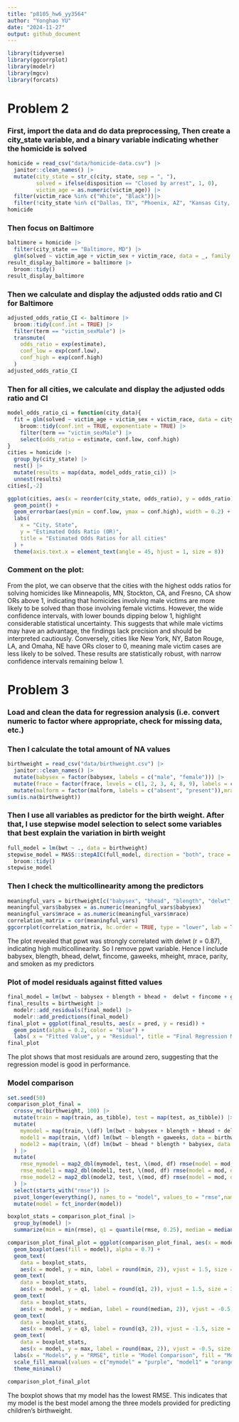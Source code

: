 ```yaml
---
title: "p8105_hw6_yy3564"
author: "Yonghao YU"
date: "2024-11-27"
output: github_document
---
```


```r
library(tidyverse)
library(ggcorrplot)
library(modelr)
library(mgcv)
library(forcats)
```


# Problem 2

### First, import the data and do data preprocessing, Then create a city_state variable, and a binary variable indicating whether the homicide is solved
```r
homicide = read_csv("data/homicide-data.csv") |>
  janitor::clean_names() |>
  mutate(city_state = str_c(city, state, sep = ", "),
         solved = ifelse(disposition == "Closed by arrest", 1, 0), 
         victim_age = as.numeric(victim_age)) |>
  filter(victim_race %in% c("White", "Black"))|>
  filter(!city_state %in% c("Dallas, TX", "Phoenix, AZ", "Kansas City, MO", "Tulsa, AL"))
homicide
```


### Then focus on Baltimore
```r
baltimore = homicide |>
  filter(city_state == "Baltimore, MD") |>
  glm(solved ~ victim_age + victim_sex + victim_race, data = _, family = binomial)
result_display_baltimore = baltimore |>
  broom::tidy()
result_display_baltimore
```

### Then we calculate and display the adjusted odds ratio and CI for Baltimore
```r
adjusted_odds_ratio_CI <- baltimore |>
  broom::tidy(conf.int = TRUE) |>
  filter(term == "victim_sexMale") |>
  transmute(
    odds_ratio = exp(estimate),
    conf_low = exp(conf.low),
    conf_high = exp(conf.high)
  )
adjusted_odds_ratio_CI
```

### Then for all cities, we calculate and display the adjusted odds ratio and CI
```r
model_odds_ratio_ci = function(city_data){
  fit = glm(solved ~ victim_age + victim_sex + victim_race, data = city_data, family = binomial) |>
    broom::tidy(conf.int = TRUE, exponentiate = TRUE) |>
    filter(term == "victim_sexMale") |>
    select(odds_ratio = estimate, conf.low, conf.high)
}
cities = homicide |>
  group_by(city_state) |>
  nest() |>
  mutate(results = map(data, model_odds_ratio_ci)) |>
  unnest(results)
cities[,-2]
```



```r
ggplot(cities, aes(x = reorder(city_state, odds_ratio), y = odds_ratio)) +
  geom_point() +
  geom_errorbar(aes(ymin = conf.low, ymax = conf.high), width = 0.2) +
  labs(
    x = "City, State",
    y = "Estimated Odds Ratio (OR)",
    title = "Estimated Odds Ratios for all cities"
  ) +
  theme(axis.text.x = element_text(angle = 45, hjust = 1, size = 8))
```

### Comment on the plot:
From the plot, we can observe that the cities with the highest odds ratios for solving homicides like Minneapolis, MN, Stockton, CA, and Fresno, CA show ORs above 1, indicating that homicides involving male victims are more likely to be solved than those involving female victims. However, the wide confidence intervals, with lower bounds dipping below 1, highlight considerable statistical uncertainty. This suggests that while male victims may have an advantage, the findings lack precision and should be interpreted cautiously. Conversely, cities like New York, NY, Baton Rouge, LA, and Omaha, NE have ORs closer to 0, meaning male victim cases are less likely to be solved. These results are statistically robust, with narrow confidence intervals remaining below 1.


# Problem 3

### Load and clean the data for regression analysis (i.e. convert numeric to factor where appropriate, check for missing data, etc.)
### Then I calculate the total amount of NA values
```r
birthweight = read_csv("data/birthweight.csv") |>
  janitor::clean_names() |>
  mutate(babysex = factor(babysex, labels = c("male", "female"))) |>
  mutate(frace = factor(frace, levels = c(1, 2, 3, 4, 8, 9), labels = c("white", "black", "asian", "puerto rican", "other", "unknown")))|>
  mutate(malform = factor(malform, labels = c("absent", "present")),mrace = factor(mrace, levels = c(1, 2, 3, 4, 8),labels = c("white", "black", "asian", "puerto rican", "other")))
sum(is.na(birthweight))
```

### Then I use all variables as predictor for the birth weight. After that, I use stepwise model selection to select some variables that best explain the variation in birth weight
```r
full_model = lm(bwt ~ ., data = birthweight)
stepwise_model = MASS::stepAIC(full_model, direction = "both", trace = FALSE) |>
  broom::tidy()
stepwise_model
```

### Then I check the multicollinearity among the predictors
```r
meaningful_vars = birthweight[c("babysex", "bhead", "blength", "delwt", "fincome", "gaweeks", "mheight", "mrace", "parity", "ppwt", "smoken")]
meaningful_vars$babysex = as.numeric(meaningful_vars$babysex)
meaningful_vars$mrace = as.numeric(meaningful_vars$mrace)
correlation_matrix = cor(meaningful_vars)
ggcorrplot(correlation_matrix, hc.order = TRUE, type = "lower", lab = TRUE, colors = c("yellow", "white", "purple"))
```

The plot revealed that ppwt was strongly correlated with delwt (r = 0.87), indicating high multicollinearity. So I remove ppwt variable. Hence I include babysex, blength, bhead, delwt, fincome, gaweeks, mheight, mrace, parity, and smoken as my predictors

### Plot of model residuals against fitted values
```r
final_model = lm(bwt ~ babysex + blength + bhead +  delwt + fincome + gaweeks + mheight + mrace + parity + smoken, data = birthweight)
final_results = birthweight |> 
  modelr::add_residuals(final_model) |> 
  modelr::add_predictions(final_model)
final_plot = ggplot(final_results, aes(x = pred, y = resid)) +
  geom_point(alpha = 0.2, color = "blue") +
  labs( x = "Fitted Value", y = "Residual", title = "Final Regression Model Plot")
final_plot
```

The plot shows that most residuals are around zero, suggesting that the regression model is good in performance. 

### Model comparison
```r
set.seed(50)
comparison_plot_final = 
  crossv_mc(birthweight, 100) |>
  mutate(train = map(train, as_tibble), test = map(test, as_tibble)) |>
  mutate(
    mymodel = map(train, \(df) lm(bwt ~ babysex + blength + bhead + delwt + fincome + gaweeks + mheight + mrace + parity + smoken, data = birthweight)),
    model1 = map(train, \(df) lm(bwt ~ blength + gaweeks, data = birthweight)),
    model2 = map(train, \(df) lm(bwt ~ bhead * blength * babysex, data = birthweight))
  ) |>
  mutate(
    rmse_mymodel = map2_dbl(mymodel, test, \(mod, df) rmse(model = mod, data = df)),
    rmse_model1 = map2_dbl(model1, test, \(mod, df) rmse(model = mod, data = df)),
    rmse_model2 = map2_dbl(model2, test, \(mod, df) rmse(model = mod, data = df))
  ) |>
  select(starts_with("rmse")) |>
  pivot_longer(everything(), names_to = "model", values_to = "rmse",names_prefix = "rmse_") |> 
  mutate(model = fct_inorder(model))

boxplot_stats = comparison_plot_final |>
  group_by(model) |>
  summarize(min = min(rmse), q1 = quantile(rmse, 0.25), median = median(rmse), q3 = quantile(rmse, 0.75), max = max(rmse), .groups = "drop")

comparison_plot_final_plot = ggplot(comparison_plot_final, aes(x = model, y = rmse)) +
  geom_boxplot(aes(fill = model), alpha = 0.7) +  
  geom_text(
    data = boxplot_stats,
    aes(x = model, y = min, label = round(min, 2)), vjust = 1.5, size = 3, color = "blue") + 
  geom_text(
    data = boxplot_stats,
    aes(x = model, y = q1, label = round(q1, 2)), vjust = 1.5, size = 3, color = "navy") +  
  geom_text(
    data = boxplot_stats,
    aes(x = model, y = median, label = round(median, 2)), vjust = -0.5, size = 3, color = "black") +  
  geom_text(
    data = boxplot_stats,
    aes(x = model, y = q3, label = round(q3, 2)), vjust = -1.5, size = 3, color = "navy") +  
  geom_text(
    data = boxplot_stats,
    aes(x = model, y = max, label = round(max, 2)), vjust = -0.5, size = 3, color = "red") +  
  labs(x = "Models", y = "RMSE", title = "Model Comparison", fill = "Model") + 
  scale_fill_manual(values = c("mymodel" = "purple", "model1" = "orange", "model2" = "brown"))
  theme_minimal() 
  
comparison_plot_final_plot
```

The boxplot shows that my model has the lowest RMSE. This indicates that my model is the best model among the three models provided for predicting children’s birthweight.